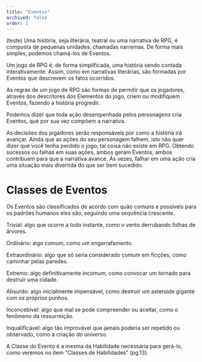 ```yaml
---
title: "Eventos"
archived: false
order: 2
---
```

(teste)
Uma história, seja literária, teatral ou uma narrativa de RPG, é composta de pequenas unidades, chamadas narremas. De forma mais simples, podemos chamá-los de Eventos.


Um jogo de RPG é, de forma simplificada, uma história sendo contada interativamente. Assim, como em narrativas literárias, são formadas por Eventos que descrevem os fatos ocorridos.

As regras de um jogo de RPG são formas de permitir que os jogadores, através dos descritores dos Elementos do jogo, criem ou modifiquem Eventos, fazendo a história progredir.

Podemos dizer que toda ação desempenhada pelos personagens cria Eventos, que por sua vez compõem a narrativa.

As decisões dos jogadores serão responsáveis por como a história irá avançar. Ainda que as ações do seu personagem falhem, isto não quer dizer que você tenha perdido o jogo; tal coisa não existe em RPG. Obtendo sucessos ou falhas em suas ações, ambos geram Eventos, ambos contribuem para que a narrativa avance. Às vezes, falhar em uma ação cria uma situação mais divertida do que ser bem sucedido.



# Classes de Eventos

Os Eventos são classificados de acordo com quão comuns e possíveis para os padrões humanos eles são, seguindo uma sequência crescente.

Trivial: algo que ocorre a todo instante, como o vento derrubando folhas de árvores.

Ordinário: algo comum, como um engarrafamento.

Extraordinário: algo que só seria considerado comum em ficções, como caminhar pelas paredes.

Extremo: algo definitivamente incomum, como convocar um tornado para destruir uma cidade.

Absurdo: algo inicialmente impensável, como destruir um asteroide gigante com os próprios punhos.

Inconcebível: algo que mal se pode compreender ou aceitar, como o fenômeno da ressurreição.

Inqualificável: algo tão improvável que jamais poderia ser repetido ou observado, como a criação do universo.

A Classe do Evento é a mesma da Habilidade necessária para gerá-lo, como veremos no item "Classes de Habilidades" (pg.13).
